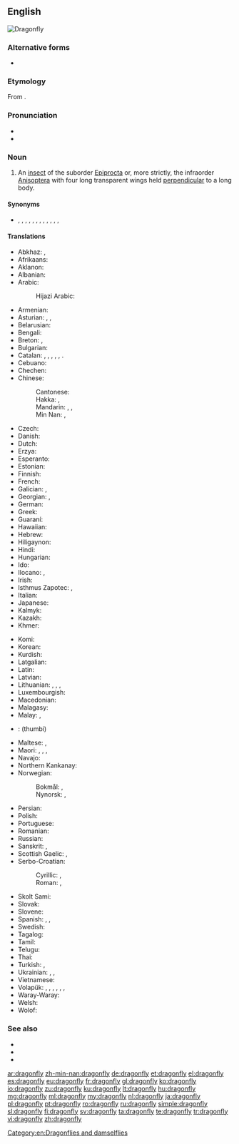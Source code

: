 ==English==
[[Image:Libellula depressa.jpg|thumb|Dragonfly]]
{{wikipedia}}

===Alternative forms===
* {{l|en|dragon-fly}}

===Etymology===
From {{compound|dragon|fly|lang=en}}.

===Pronunciation===
* {{IPA|/ˈdræɡənˌflaɪ/|lang=en}}
* {{audio|en-us-dragonfly.ogg|Audio (US)|lang=en}}

===Noun===
{{en-noun|head=[[dragon]][[fly]]|dragonflies}}

# An [[insect]] of the suborder [[Epiprocta]] or, more strictly, the infraorder [[Anisoptera]] with four long transparent wings held [[perpendicular]] to a long body.

====Synonyms====
* {{sense|insect of infraorder Anisoptera}} {{l|en|darner}}, {{l|en|darning needle}}, {{l|en|devil's darning needle}}, {{l|en|dining needle}}, {{l|en|ear sewer}}, {{l|en|horse-stinger}}, {{l|en|mosquito fly}}, {{l|en|mosquito hawk}}, {{l|en|needle}}, {{l|en|skeeter hawk}}, {{l|en|snake doctor}}, {{l|en|snake feeder}}, {{l|en|spindle}}

====Translations====
{{trans-top|insect of the infraorder Anisoptera}}
* Abkhaz: {{t|ab|аӡахы́баа}}, {{t|ab|амаҭхса́}}
* Afrikaans: {{t|af|naaldekoker}}
* Aklanon: {{t|akl|tambibidli}}
* Albanian: {{t+|sq|pilivesë}}
* Arabic: {{t|ar|يَعْسُوب|m}}
*: Hijazi Arabic: {{t|acw|يَعْسُوب|m|tr=yaʿsūb}}
* Armenian: {{t+|hy|ճպուռ}}
* Asturian: {{t|ast|aceitera|f}}, {{t|ast|cortanarices|m}}, {{t|ast|cortañarices|m}}
* Belarusian: {{t|be|страказа́|f|sc=Cyrl}}
* Bengali: {{t|bn|ফড়িং|tr=phôŗing|sc=Beng}}
* Breton: {{t+check|br|nadoz-aer|f}}, {{t+check|br|nadozioù-aer|p}}
* Bulgarian: {{t|bg|во́дно ко́нче|n|sc=Cyrl}}
* Catalan: {{t+|ca|libèl·lula|f}}, {{t|ca|cavall de serp|m}}, {{t|ca|espiadimonis|m}}, {{t|ca|tallanassos|m}}, {{t|ca|teixidor|m}}, {{t|ca|barratgina|f}}.
* Cebuano: {{t|ceb|handanaw}}
* Chechen: {{t|ce|шайтӏанан дин}}
* Chinese:
*: Cantonese: {{t|yue|蜻蜓|tr=cing1 ting4}}
*: Hakka: {{t|hak|揚尾仔}}, {{t|hak|扬尾仔|tr=yòng-mî-é}}
*: Mandarin: {{t+|cmn|蜻蜓|tr=qīngtíng|sc=Hani}}, {{t|cmn|丁丁貓兒|sc=Hani}}, {{t|cmn|丁丁猫儿|tr=díngdíngmáor|sc=Hani}} {{qualifier|Southwestern}}
*: Min Nan: {{t+|nan|田嬰|sc=Hani}}, {{t|nan|田婴|tr=chhân-eⁿ, chhân-iⁿ, chhân-ni, chhân-ne, iân-mi|sc=Hani}}
* Czech: {{t+|cs|vážka|f}}
* Danish: {{t|da|guldsmed|c}}
* Dutch: {{t+|nl|libel|f}}
* Erzya: {{t|myv|салмуксонь салы|sc=Cyrl}}
* Esperanto: {{t+|eo|libelo}}
* Estonian: {{t+|et|kiil}}
* Finnish: {{t|fi|sudenkorento}}
* French: {{t+|fr|libellule|f}}
* Galician: {{t+|gl|cabalo do demo|m}}, {{t|gl|libélula|f}}
* Georgian: {{t+|ka|ჭრიჭინა|sc=Geor}}, {{t|ka|ნემსიყლაპია|sc=Geor}}
* German: {{t+|de|Libelle|f}}
* Greek: {{t|el|λιβελλούλη|f}}
* Guaraní: {{t|gn|ñahatĩ}}
* Hawaiian: {{t|haw|pīnao}}
* Hebrew: {{t|he|שפירית|f|tr=shapirit}}
* Hiligaynon: {{t|hil|tumbak-tumbak}}
* Hindi: {{t|hi|व्याध पतंग|tr=vyādh pataṅg|sc=Deva}}
* Hungarian: {{t+|hu|szitakötő}}
* Ido: {{t+|io|libelulo}}
* Ilocano: {{t|ilo|tuwato}}, {{t|ilo|simot-simot}}
* Irish: {{t|ga|snáthaid mhór|f}}
* Isthmus Zapotec: {{t|zai|sumpirinisa}}, {{t|zai|xhumpirinisa}}
* Italian: {{t+|it|libellula|f}}
* Japanese: {{t+|ja|蜻蛉|tr=[[とんぼ]], tonbo|sc=Jpan}}
* Kalmyk: {{t|xal|темәлҗрһн}}
* Kazakh: {{t|kk|инелік|sc=Cyrl}}
* Khmer: {{t+|km|កន្ទុំរុយ|tr=kontom ruy|sc=Khmr}}
{{trans-mid}}
* Komi: {{t|kpv|юрси гусь|sc=Cyrl}}
* Korean: {{t+|ko|잠자리|sc=Kore}}
* Kurdish: {{t+|ku|zencere|sc=ku-Arab}}
* Latgalian: {{t|ltg|spuorņs|m}}
* Latin: {{t+|la|libellula|f}}
* Latvian: {{t|lv|spāre|f}}
* Lithuanian: {{t+|lt|laumžirgis|m}}, {{t|lt|žirgelis|m}}, {{qualifier|some species}} {{t|lt|skėtė|f}}, {{qualifier|some species}} {{t|lt|strėlikė|f}}
* Luxembourgish: {{t|lb|Libell|f}}
* Macedonian: {{t|mk|водно конче|n|sc=Cyrl}}
* Malagasy: {{t+|mg|angidina}}
* Malay: {{t|ms|capung}}, {{t|ms|pepatung}}
* {{ttbc|ml}}: (thumbi)<!-- wrong script -->
* Maltese: {{t|mt|debba tax-xitan|f}}, {{t|mt|ħelikopter}}
* Maori: {{t|mi|kapowai}}, {{t|mi|kapowai}}, {{t|mi|uruururoroa}}, {{t|mi|kapowai}}
* Navajo: {{t|nv|tániilʼáí}}
* Northern Kankanay: {{t|xnn|ayoyogan}}
* Norwegian:
*: Bokmål: {{t+|nb|øyenstikker|m}}, {{t|nb|øyestikker|m}}
*: Nynorsk: {{t|nn|augestikkar|m}}, {{t|nn|augnestikkar|m}}
* Persian: {{t+|fa|سنجاقک|tr=sanjâqak}}
* Polish: {{t+|pl|ważka|f}}
* Portuguese: {{t+|pt|libélula|f}}
* Romanian: {{t+|ro|libelulă|f}}
* Russian: {{t+|ru|стрекоза́|f}}
* Sanskrit: {{t+|sa|प्राचिका|tr=prācikā|sc=Deva}}, {{t+|sa|प्राचिका|tr=prācikā|sc=Deva}}
* Scottish Gaelic: {{t|gd|tarbhan-nathrach|m}}, {{t|gd|cuileag-lasrach|f}}
* Serbo-Croatian:
*: Cyrillic: {{t|sh|вилин коњиц|m|sc=Cyrl}}, {{t|sh|вилински коњиц|m|sc=Cyrl}}
*: Roman: {{t+|sh|vilin konjic|m}}, {{t+|sh|vilinski konjic|m}}
* Skolt Sami: {{t|sms|čuõškkvuâppai}}
* Slovak: {{t+|sk|vážka|f}}
* Slovene: {{t+|sl|kačji pastir|m}}
* Spanish: {{t+|es|libélula|f}}, {{t+|es|aguacil|m}} {{qualifier|Argentina|Uruguay}}, {{t|es|pipilacha|f}} {{qualifier|Nicaragua}}
* Swedish: {{t+|sv|trollslända}}
* Tagalog: {{t|tl|tutubi}}
* Tamil: {{t+|ta|தும்பி}}
* Telugu: {{t+|te|తూనీగ|sc=Telu}}
* Thai: {{t|th|แมลงปอ|tr=má-laeng-bpor|sc=Thai}}
* Turkish: {{t+|tr|kızböceği}}, {{t+|tr|yusufçuk}}
* Ukrainian: {{t|uk|стрекоза́|f|sc=Cyrl}}, {{t+|uk|ва́жка|f|sc=Cyrl}}, {{t+|uk|ба́бка|f|sc=Cyrl}}
* Vietnamese: {{t|vi|con chuồn chuồn}}
* Volapük: {{qualifier|♂♀}} {{t|vo|libelul}}, {{qualifier|collective ♂♀}} {{t|vo|libelulem}}, {{qualifier|♂}} {{t|vo|hilibelul}}, {{qualifier|♀}} {{t|vo|jilibelul}}, {{qualifier|♂♀ offspring}} {{t|vo|libelulül}}, {{qualifier|♂ offspring}} {{t|vo|hilibelulül}}, {{qualifier|♀ offspring}} {{t|vo|jilibelulül}}
* Waray-Waray: {{t|war|tambuburay}}
* Welsh: {{t|cy|gwas y neidr|m}}
* Wolof: {{t|wo|xund-xund}}
{{trans-bottom}}

===See also===
* {{l|en|Anisoptera}}
* {{l|en|damselfly}}
* {{l|en|Odonata}}

[[Category:en:Dragonflies and damselflies]]

[[ar:dragonfly]]
[[zh-min-nan:dragonfly]]
[[de:dragonfly]]
[[et:dragonfly]]
[[el:dragonfly]]
[[es:dragonfly]]
[[eu:dragonfly]]
[[fr:dragonfly]]
[[gl:dragonfly]]
[[ko:dragonfly]]
[[io:dragonfly]]
[[zu:dragonfly]]
[[ku:dragonfly]]
[[lt:dragonfly]]
[[hu:dragonfly]]
[[mg:dragonfly]]
[[ml:dragonfly]]
[[my:dragonfly]]
[[nl:dragonfly]]
[[ja:dragonfly]]
[[pl:dragonfly]]
[[pt:dragonfly]]
[[ro:dragonfly]]
[[ru:dragonfly]]
[[simple:dragonfly]]
[[sl:dragonfly]]
[[fi:dragonfly]]
[[sv:dragonfly]]
[[ta:dragonfly]]
[[te:dragonfly]]
[[tr:dragonfly]]
[[vi:dragonfly]]
[[zh:dragonfly]]